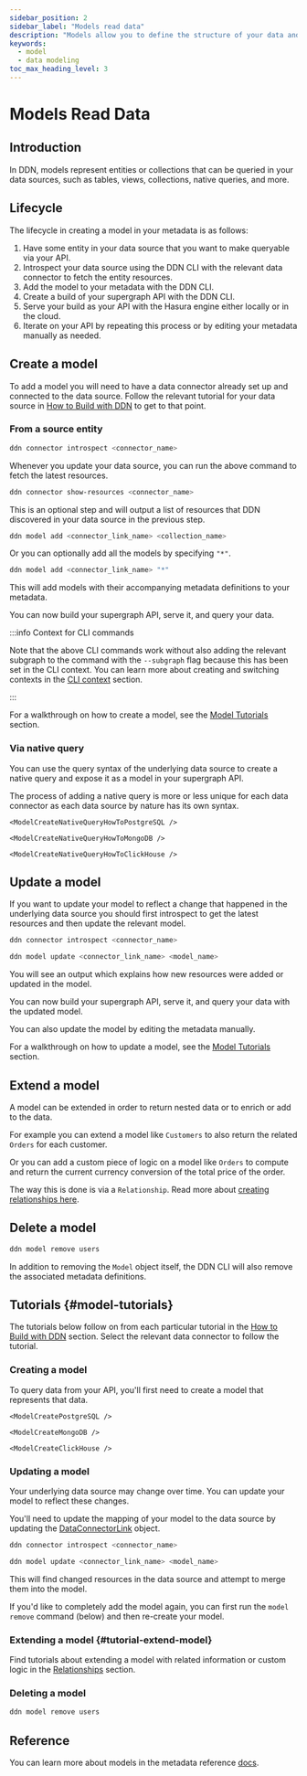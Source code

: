 ```yaml
---
sidebar_position: 2
sidebar_label: "Models read data"
description: "Models allow you to define the structure of your data and how it can be queried."
keywords:
  - model
  - data modeling
toc_max_heading_level: 3
---
```




# Models Read Data

## Introduction

In DDN, models represent entities or collections that can be queried in your data sources, such as tables, views,
collections, native queries, and more.

## Lifecycle

The lifecycle in creating a model in your metadata is as follows:

1. Have some entity in your data source that you want to make queryable via your API.
2. Introspect your data source using the DDN CLI with the relevant data connector to fetch the entity resources.
3. Add the model to your metadata with the DDN CLI.
4. Create a build of your supergraph API with the DDN CLI.
5. Serve your build as your API with the Hasura engine either locally or in the cloud.
6. Iterate on your API by repeating this process or by editing your metadata manually as needed.

<Thumbnail src="/img/data-modeling/ddn-cli-process.png" alt="Data modeling lifecycle" />

## Create a model

To add a model you will need to have a data connector already set up and connected to the data source. Follow the
relevant tutorial for your data source in [How to Build with DDN](/how-to-build-with-ddn/overview.mdx) to get to that
point.

### From a source entity

```bash title="Introspect your data source:"
ddn connector introspect <connector_name>
```

Whenever you update your data source, you can run the above command to fetch the latest resources.

```bash title="Show the resources discovered from your data source:"
ddn connector show-resources <connector_name>
```

This is an optional step and will output a list of resources that DDN discovered in your data source in the previous
step.

```bash
ddn model add <connector_link_name> <collection_name>
```

Or you can optionally add all the models by specifying `"*"`.

```bash
ddn model add <connector_link_name> "*"
```

This will add models with their accompanying metadata definitions to your metadata.

You can now build your supergraph API, serve it, and query your data.

:::info Context for CLI commands

Note that the above CLI commands work without also adding the relevant subgraph to the command with the `--subgraph`
flag because this has been set in the CLI context. You can learn more about creating and switching contexts in the
[CLI context](/cli/commands/ddn_context.mdx) section.

:::

For a walkthrough on how to create a model, see the [Model Tutorials](#model-tutorials) section.

### Via native query

You can use the query syntax of the underlying data source to create a native query and expose it as a model in your
supergraph API.

The process of adding a native query is more or less unique for each data connector as each data source by nature has
its own syntax.

<Tabs groupId="source-preference" className="api-tabs">
  <TabItem value="PostgreSQL" label="PostgreSQL">

    <ModelCreateNativeQueryHowToPostgreSQL />

  </TabItem>
  <TabItem value="MongoDB" label="MongoDB">

    <ModelCreateNativeQueryHowToMongoDB />

  </TabItem>
  <TabItem value="ClickHouse" label="ClickHouse">

    <ModelCreateNativeQueryHowToClickHouse />

  </TabItem>
</Tabs>

## Update a model

If you want to update your model to reflect a change that happened in the underlying data source you should first
introspect to get the latest resources and then update the relevant model.

```bash title="Introspect your data source:"
ddn connector introspect <connector_name>
```

```bash title="Then, update your existing model:"
ddn model update <connector_link_name> <model_name>
```

You will see an output which explains how new resources were added or updated in the model.

You can now build your supergraph API, serve it, and query your data with the updated model.

You can also update the model by editing the metadata manually.

For a walkthrough on how to update a model, see the [Model Tutorials](#model-tutorials) section.

## Extend a model

A model can be extended in order to return nested data or to enrich or add to the data.

For example you can extend a model like `Customers` to also return the related `Orders` for each customer.

Or you can add a custom piece of logic on a model like `Orders` to compute and return the current currency conversion of
the total price of the order.

The way this is done is via a `Relationship`. Read more about
[creating relationships here](/data-modeling/relationship.mdx).

## Delete a model

```bash title="If you no longer need a model, you can delete it:"
ddn model remove users
```

In addition to removing the `Model` object itself, the DDN CLI will also remove the associated metadata definitions.

## Tutorials {#model-tutorials}

The tutorials below follow on from each particular tutorial in the
[How to Build with DDN](/how-to-build-with-ddn/overview.mdx) section. Select the relevant data connector to follow the
tutorial.

### Creating a model

To query data from your API, you'll first need to create a model that represents that data.

<Tabs groupId="source-preference" className="api-tabs">
  <TabItem value="PostgreSQL" label="PostgreSQL">

    <ModelCreatePostgreSQL />

  </TabItem>
  <TabItem value="MongoDB" label="MongoDB">

    <ModelCreateMongoDB />

  </TabItem>
  <TabItem value="ClickHouse" label="ClickHouse">

    <ModelCreateClickHouse />

  </TabItem>
</Tabs>

### Updating a model

Your underlying data source may change over time. You can update your model to reflect these changes.

You'll need to update the mapping of your model to the data source by updating the
[DataConnectorLink](/supergraph-modeling/data-connector-links.mdx) object.

```bash title="Introspect your data source:"
ddn connector introspect <connector_name>
```

```bash title="Then, update your model:"
ddn model update <connector_link_name> <model_name>
```

This will find changed resources in the data source and attempt to merge them into the model.

If you'd like to completely add the model again, you can first run the `model remove` command (below) and then re-create
your model.

### Extending a model {#tutorial-extend-model}

Find tutorials about extending a model with related information or custom logic in the
[Relationships](/data-modeling/relationship.mdx) section.

### Deleting a model

```bash title="If you no longer need a model, you can delete it:"
ddn model remove users
```

## Reference

You can learn more about models in the metadata reference [docs](/supergraph-modeling/models.mdx).
